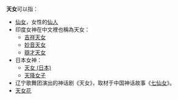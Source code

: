 '''天女'''可以指：
*[[仙女|仙女]]，女性的[[仙人|仙人]]
*印度女神在中文裡也稱為天女：
** [[吉祥天女|吉祥天女]]
** [[妙音天女|妙音天女]]
** [[辯才天女|辯才天女]]
*日本女神：
** [[天女_(日本)|天女 (日本)]]
** [[天降女子|天降女子]]
* 辽宁歌舞团演出的神话剧《天女》，取材于中国神话故事《[[七仙女|七仙女]]》。
* [[天女花|天女花]]
{{disambig|cat=二字消歧义}}
